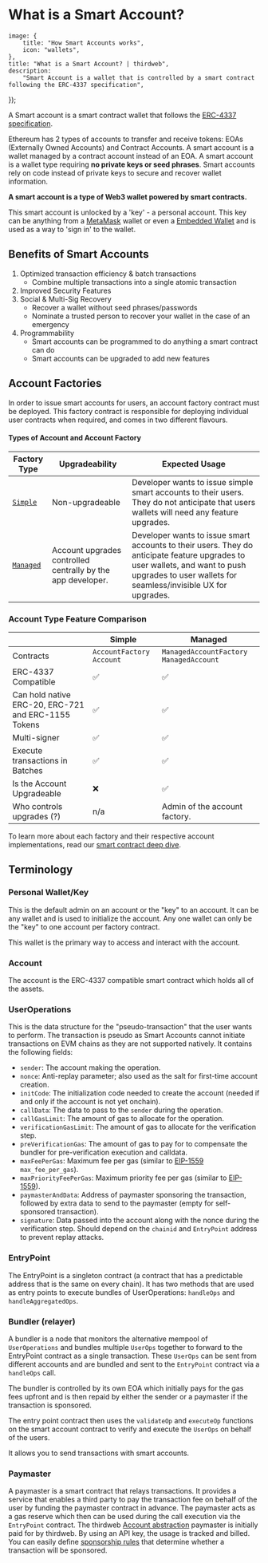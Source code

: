 
# What is a Smart Account?

	image: {
		title: "How Smart Accounts works",
		icon: "wallets",
	},
	title: "What is a Smart Account? | thirdweb",
	description:
		"Smart Account is a wallet that is controlled by a smart contract following the ERC-4337 specification",
});

A Smart account is a smart contract wallet that follows the [ERC-4337 specification](https://eips.ethereum.org/EIPS/eip-4337).

Ethereum has 2 types of accounts to transfer and receive tokens: EOAs (Externally Owned Accounts) and Contract Accounts. A smart account is a wallet managed by a contract account
instead of an EOA. A smart account is a wallet type requiring **no private keys or seed phrases**.
Smart accounts rely on code instead of private keys to secure and recover wallet information.

**A smart account is a type of Web3 wallet powered by smart contracts.**

This smart account is unlocked by a 'key' - a personal account. This key can be anything from a [MetaMask](/references/wallets/v2/MetaMaskWallet) wallet or even a [Embedded Wallet](../connect/embedded-wallet) and is used as a way to 'sign in' to the wallet.

## Benefits of Smart Accounts

1. Optimized transaction efficiency & batch transactions
   - Combine multiple transactions into a single atomic transaction
2. Improved Security Features
3. Social & Multi-Sig Recovery
   - Recover a wallet without seed phrases/passwords
   - Nominate a trusted person to recover your wallet in the case of an emergency
4. Programmability
   - Smart accounts can be programmed to do anything a smart contract can do
   - Smart accounts can be upgraded to add new features

## Account Factories

In order to issue smart accounts for users, an account factory contract must be deployed.
This factory contract is responsible for deploying individual user contracts when required, and comes in two different flavours.

#### Types of Account and Account Factory

| Factory Type                                                         | Upgradeability                                              | Expected Usage                                                                                                                                                                                |
| -------------------------------------------------------------------- | ----------------------------------------------------------- | --------------------------------------------------------------------------------------------------------------------------------------------------------------------------------------------- |
| [`Simple`](https://thirdweb.com/thirdweb.eth/AccountFactory)         | Non-upgradeable                                             | Developer wants to issue simple smart accounts to their users. They do not anticipate that users wallets will need any feature upgrades.                                                       |
| [`Managed`](https://thirdweb.com/thirdweb.eth/ManagedAccountFactory) | Account upgrades controlled centrally by the app developer. | Developer wants to issue smart accounts to their users. They do anticipate feature upgrades to user wallets, and want to push upgrades to user wallets for seamless/invisible UX for upgrades. |

### Account Type Feature Comparison

|                                                     | Simple                     | Managed                                  |
| --------------------------------------------------- | -------------------------- | ---------------------------------------- |
| Contracts                                           | `AccountFactory` `Account` | `ManagedAccountFactory` `ManagedAccount` |
| ERC-4337 Compatible                                 | ✅                         | ✅                                       |
| Can hold native ERC-20, ERC-721 and ERC-1155 Tokens | ✅                         | ✅                                       |
| Multi-signer                                        | ✅                         | ✅                                       |
| Execute transactions in Batches                     | ✅                         | ✅                                       |
| Is the Account Upgradeable                          | ❌                         | ✅                                       |
| Who controls upgrades (?)                           | n/a                        | Admin of the account factory.            |

To learn more about each factory and their respective account implementations, read our [smart contract deep dive](https://blog.thirdweb.com/smart-contract-deep-dive-building-smart-wallets-for-individuals-and-teams/).

## Terminology

### Personal Wallet/Key

This is the default admin on an account or the "key" to an account. It can be any wallet and is used to initialize the account.
Any one wallet can only be the "key" to one account per factory contract.

This wallet is the primary way to access and interact with the account.

### Account

The account is the ERC-4337 compatible smart contract which holds all of the assets.


### UserOperations

This is the data structure for the "pseudo-transaction" that the user wants to perform. The transaction is pseudo as Smart Accounts cannot initiate transactions on EVM chains as they are not supported natively. It contains the following fields:

- `sender`: The account making the operation.
- `nonce`: Anti-replay parameter; also used as the salt for first-time account creation.
- `initCode`: The initialization code needed to create the account (needed if and only if the account is not yet onchain).
- `callData`: The data to pass to the `sender` during the operation.
- `callGasLimit`: The amount of gas to allocate for the operation.
- `verificationGasLimit`: The amount of gas to allocate for the verification step.
- `preVerificationGas`: The amount of gas to pay for to compensate the bundler for pre-verification execution and calldata.
- `maxFeePerGas`: Maximum fee per gas (similar to [EIP-1559](https://eips.ethereum.org/EIPS/eip-1559) `max_fee_per_gas`).
- `maxPriorityFeePerGas`: Maximum priority fee per gas (similar to [EIP-1559](https://eips.ethereum.org/EIPS/eip-1559)).
- `paymasterAndData`: Address of paymaster sponsoring the transaction, followed by extra data to send to the paymaster (empty for self-sponsored transaction).
- `signature`: Data passed into the account along with the nonce during the verification step. Should depend on the `chainid` and `EntryPoint` address to prevent replay attacks.

### EntryPoint

The EntryPoint is a singleton contract (a contract that has a predictable address that is the same on every chain).
It has two methods that are used as entry points to execute bundles of UserOperations: `handleOps` and `handleAggregatedOps`.

### Bundler (relayer)

A bundler is a node that monitors the alternative mempool of `UserOperations` and bundles multiple `UserOps` together to forward to the EntryPoint contract as a single transaction.
These `UserOps` can be sent from different accounts and are bundled and sent to the `EntryPoint` contract via a `handleOps` call.

The bundler is controlled by its own EOA which initially pays for the gas fees upfront and is then repaid by either the sender or a paymaster if the transaction is sponsored.

The entry point contract then uses the `validateOp` and `executeOp` functions on the smart account contract to verify and execute the `UserOps` on behalf of the users.

It allows you to send transactions with smart accounts.

### Paymaster

A paymaster is a smart contract that relays transactions. It provides a service that enables a third party to pay
the transaction fee on behalf of the user by funding the paymaster contract in advance. The paymaster acts as a gas reserve which then
can be used during the call execution via the `EntryPoint` contract. The thirdweb [Account abstraction](/connect/account-abstraction) paymaster is initially paid for by thirdweb. By using an API key,
the usage is tracked and billed. You can easily define [sponsorship rules](/connect/account-abstraction/sponsorship-rules) that determine whether a transaction will be sponsored.
